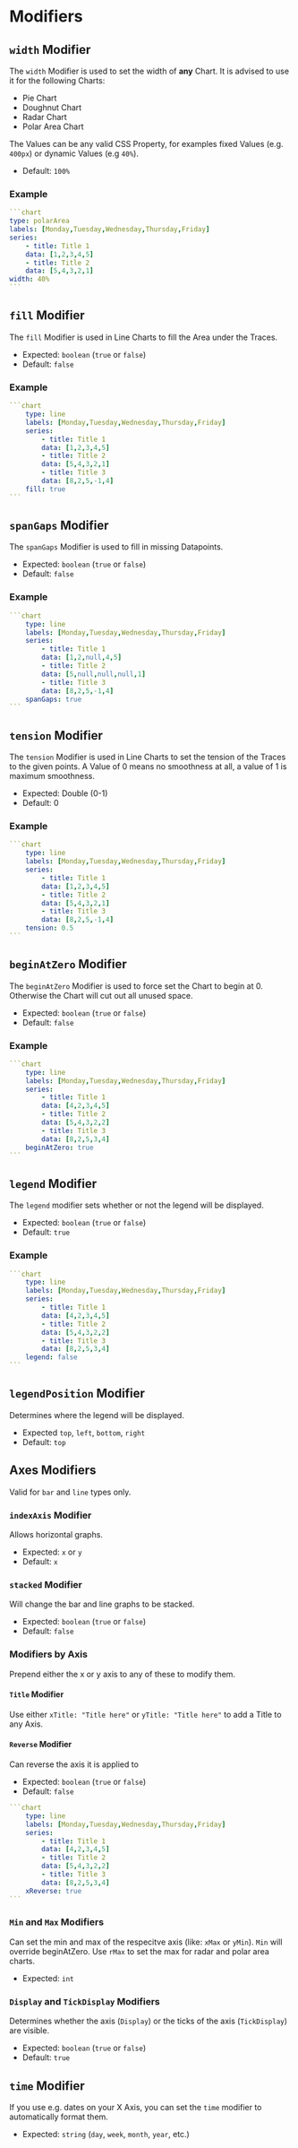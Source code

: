 # Modifiers

## `width` Modifier

The `width` Modifier is used to set the width of **any** Chart. It is advised to use it for the following Charts:

- Pie Chart
- Doughnut Chart
- Radar Chart
- Polar Area Chart

The Values can be any valid CSS Property, for examples fixed Values (e.g. `400px`) or dynamic Values (e.g `40%`).

- Default: `100%`

### Example

````yaml
```chart
type: polarArea
labels: [Monday,Tuesday,Wednesday,Thursday,Friday]
series:
    - title: Title 1
    data: [1,2,3,4,5]
    - title: Title 2
    data: [5,4,3,2,1]
width: 40%
```
````

## `fill` Modifier

The `fill` Modifier is used in Line Charts to fill the Area under the Traces.

- Expected: `boolean` (`true` or `false`)
- Default: `false`

### Example

````yaml
```chart
    type: line
    labels: [Monday,Tuesday,Wednesday,Thursday,Friday]
    series:
        - title: Title 1
        data: [1,2,3,4,5]
        - title: Title 2
        data: [5,4,3,2,1]
        - title: Title 3
        data: [8,2,5,-1,4]
    fill: true
```
````

## `spanGaps` Modifier

The `spanGaps` Modifier is used to fill in missing Datapoints.

- Expected: `boolean` (`true` or `false`)
- Default: `false`

### Example

````yaml
```chart
    type: line
    labels: [Monday,Tuesday,Wednesday,Thursday,Friday]
    series:
        - title: Title 1
        data: [1,2,null,4,5]
        - title: Title 2
        data: [5,null,null,null,1]
        - title: Title 3
        data: [8,2,5,-1,4]
    spanGaps: true
```
````

## `tension` Modifier

The `tension` Modifier is used in Line Charts to set the tension of the Traces to the given points. A Value of 0 means no smoothness at all, a value of 1 is maximum smoothness.

- Expected: Double (0-1)
- Default: 0

### Example

````yaml
```chart
    type: line
    labels: [Monday,Tuesday,Wednesday,Thursday,Friday]
    series:
        - title: Title 1
        data: [1,2,3,4,5]
        - title: Title 2
        data: [5,4,3,2,1]
        - title: Title 3
        data: [8,2,5,-1,4]
    tension: 0.5
```
````

## `beginAtZero` Modifier

The `beginAtZero` Modifier is used to force set the Chart to begin at 0. Otherwise the Chart will cut out all unused space.

- Expected: `boolean` (`true` or `false`)
- Default: `false`

### Example

````yaml
```chart
    type: line
    labels: [Monday,Tuesday,Wednesday,Thursday,Friday]
    series:
        - title: Title 1
        data: [4,2,3,4,5]
        - title: Title 2
        data: [5,4,3,2,2]
        - title: Title 3
        data: [8,2,5,3,4]
    beginAtZero: true
```
````

## `legend` Modifier

The `legend` modifier sets whether or not the legend will be displayed. 

- Expected: `boolean` (`true` or `false`)
- Default: `true`

### Example 

````yaml
```chart
    type: line
    labels: [Monday,Tuesday,Wednesday,Thursday,Friday]
    series:
        - title: Title 1
        data: [4,2,3,4,5]
        - title: Title 2
        data: [5,4,3,2,2]
        - title: Title 3
        data: [8,2,5,3,4]
    legend: false
```
````

## `legendPosition` Modifier

Determines where the legend will be displayed.

- Expected `top`, `left`, `bottom`, `right`
- Default: `top`

## Axes Modifiers

Valid for `bar` and `line` types only. 

### `indexAxis` Modifier

Allows horizontal graphs.

- Expected: `x` or `y`
- Default: `x`

### `stacked` Modifier

Will change the bar and line graphs to be stacked.

- Expected: `boolean` (`true` or `false`)
- Default: `false`

### Modifiers by Axis

Prepend either the x or y axis to any of these to modify them. 

#### `Title` Modifier

Use either `xTitle: "Title here"` or `yTitle: "Title here"` to add a Title to any Axis. 

#### `Reverse` Modifier 

Can reverse the axis it is applied to 

- Expected: `boolean` (`true` or `false`) 
- Default: `false`

````yaml
```chart
    type: line
    labels: [Monday,Tuesday,Wednesday,Thursday,Friday]
    series:
        - title: Title 1
        data: [4,2,3,4,5]
        - title: Title 2
        data: [5,4,3,2,2]
        - title: Title 3
        data: [8,2,5,3,4]
    xReverse: true
```
````

### `Min` and `Max` Modifiers

Can set the min and max of the respecitve axis (like: `xMax` or `yMin`). `Min` will override beginAtZero. 
Use `rMax` to set the max for radar and polar area charts.

- Expected: `int` 

### `Display` and `TickDisplay` Modifiers

Determines whether the axis (`Display`) or the ticks of the axis (`TickDisplay`) are visible.

- Expected: `boolean` (`true` or `false`)
- Default: `true`

## `time` Modifier

If you use e.g. dates on your X Axis, you can set the `time` modifier to automatically format them. 

- Expected: `string` (`day`, `week`, `month`, `year`, etc.)